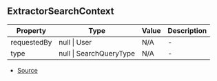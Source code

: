 ## ExtractorSearchContext


| Property | Type | Value | Description |
| ----------- | ----------- | ----------- | ----------- |
| requestedBy | null \| User | N/A | - |
| type | null \| SearchQueryType | N/A | - |


- [Source](https://github.com/Androz2091/discord-player/blob/e7a50df/packages/discord-player/src/extractors/BaseExtractor.ts#L96)